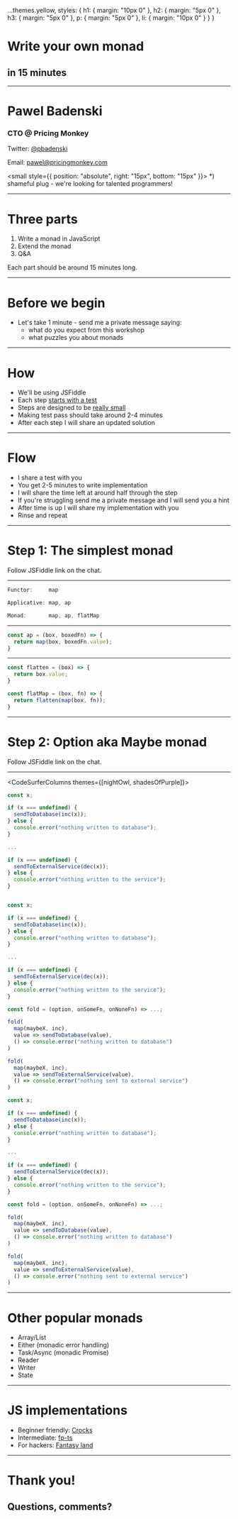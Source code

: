 
  ...themes.yellow,
  styles: {
    h1: { margin: "10px 0" },
    h2: { margin: "5px 0" },
    h3: { margin: "5px 0" },
    p: { margin: "5px 0" },
    li: { margin: "10px 0" }
  }
}

# Write your own monad
## in 15 minutes

---

# Pawel Badenski  
### CTO @ Pricing Monkey  



Twitter: <a href="https://twitter.com/pbadenski">@pbadenski</a>

Email: <a mailto="pawel@pricingmonkey.com">pawel@pricingmonkey.com</a>

<small style={{ position: "absolute", right: "15px", bottom: "15px" }}>
*) shameful plug - we're looking for talented programmers!
</small>

---

# Three parts

<ol>
  <li>Write a monad in JavaScript</li>
  <li>Extend the monad</li>
  <li>Q&A</li>
</ol>

Each part should be around 15 minutes long.

---

# Before we begin

<ul>
  <li>Let's take 1 minute - send me a private message saying:
    <ul>
      <li>what do you expect from this workshop</li>
      <li>what puzzles you about monads</li>
    </ul>
  </li>
</ul>

---

# How

<ul>
  <li>We'll be using JSFiddle</li>
  <li>Each step <a href="https://wiki.c2.com/?OneUnitTestAtaTime">starts with a test</a></li>
  <li>Steps are designed to be <a href="https://wiki.c2.com/?SmallSteps">really small</a></li>
  <li>Making test pass should take around 2-4 minutes</li>
  <li>After each step I will share an updated solution</li>
</ul>

---

# Flow

<ul>
  <li>I share a test with you</li>
  <li>You get 2-5 minutes to write implementation</li>
  <li>I will share the time left at around half through the step</li>
  <li>If you're struggling send me a private message and I will send you a hint</li>
  <li>After time is up I will share my implementation with you</li>
  <li>Rinse and repeat</li>
</ul>

---

# Step 1: The simplest monad

Follow JSFiddle link on the chat.

---


<CodeSurfer theme={nightOwl}>

```js title="Type hierarchy"
Functor:     map

Applicative: map, ap

Monad:       map, ap, flatMap

```

</CodeSurfer>


---


<CodeSurfer theme={nightOwl}>

```js title="ap implemented using map function"
const ap = (box, boxedFn) => {
  return map(box, boxedFn.value);
}
```

</CodeSurfer>

---


<CodeSurfer theme={nightOwl}>

```js 5:7 title="flatMap implemented using map function" subtitle="flatten(map(..)) = flatMap"
const flatten = (box) => {
  return box.value;
}

const flatMap = (box, fn) => {
  return flatten(map(box, fn));
}
```

</CodeSurfer>

---

# Step 2: Option aka Maybe monad

Follow JSFiddle link on the chat.

---


<CodeSurferColumns themes={[nightOwl, shadesOfPurple]}>

<Step>

```js
const x;

if (x === undefined) {
  sendToDatabase(inc(x));
} else {
  console.error("nothing written to database");
}

...

if (x === undefined) {
  sendToExternalService(dec(x));
} else {
  console.error("nothing written to the service");
}
```

```js
```

</Step>

<Step>

```js
const x;

if (x === undefined) {
  sendToDatabase(inc(x));
} else {
  console.error("nothing written to database");
}

...

if (x === undefined) {
  sendToExternalService(dec(x));
} else {
  console.error("nothing written to the service");
}
```

```js 1
const fold = (option, onSomeFn, onNoneFn) => ...;

fold(
  map(maybeX, inc),
  value => sendToDatabase(value),
  () => console.error("nothing written to database")
)

fold(
  map(maybeX, inc),
  value => sendToExternalService(value),
  () => console.error("nothing sent to external service")
)
```

</Step>

<Step>

```js
const x;

if (x === undefined) {
  sendToDatabase(inc(x));
} else {
  console.error("nothing written to database");
}

...

if (x === undefined) {
  sendToExternalService(dec(x));
} else {
  console.error("nothing written to the service");
}
```

```js 3:13
const fold = (option, onSomeFn, onNoneFn) => ...;

fold(
  map(maybeX, inc),
  value => sendToDatabase(value),
  () => console.error("nothing written to database")
)

fold(
  map(maybeX, inc),
  value => sendToExternalService(value),
  () => console.error("nothing sent to external service")
)
```

</Step>
</CodeSurferColumns>

---

# Other popular monads

<ul>
  <li>Array/List</li>
  <li>Either (monadic error handling)</li>
  <li>Task/Async (monadic Promise)</li>
  <li>Reader</li>
  <li>Writer</li>
  <li>State</li>
</ul>

---

# JS implementations

 - Beginner friendly: <a href="https://crocks.dev/docs/getting-started.html">Crocks</a>
 - Intermediate: <a href="https://github.com/gcanti/fp-ts">fp-ts</a>
 - For hackers: <a href="https://github.com/fantasyland/fantasy-land">Fantasy land</a>

---

# Thank you!
## Questions, comments?

